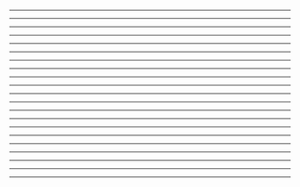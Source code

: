 


<Head>
  <title>From Zero to Hero</title>
</Head>

<Cover />

---
<div style={{fontSize: 28}}>
<CodeSurfer
  title="const Zero = ?"
  code={require('!raw-loader!./Zero.txt')}
  showNumbers={false}
  dark={true}
  lang="bash"
  steps={[
    { range: [1, 1], notes: 'Porrrta'},
    { range: [3, 3], notes: '2017 - UNICENTRO'},
    { range: [5, 5], notes: 'SQL - Infra'},
  ]}
/>
</div>

---
<div style={{fontSize: 28}}>
<CodeSurfer
  title="First Impressions"
  code={require('!raw-loader!./FirstImpressions.txt')}
  showNumbers={false}
  dark={true}
  lang="bash"
  steps={[
    { range: [1, 1], notes: 'Gambiarras FTW'},
    { range: [3, 3], notes: 'yarn é sua mãe'},
    { range: [5, 5], notes: "and that's it"},
  ]}
/>
</div>

---
<div style={{fontSize: 26}}>
<CodeSurfer
  title="First Code - App.js"
  code={require('!raw-loader!./FirstCode.js')}
  showNumbers={false}
  dark={true}
  lang="javascript"
  steps={[
    { range: [1, 4], notes: 'Imports'},
    { range: [13, 21], notes: 'Functions'},
    { range: [51, 69], notes: 'Header'},
    { range: [70, 86], notes: 'List'},
  ]}
/>
</div>

---

<ToDoList />

---

<NextStep />

---

<Figma />

---

<Structure />

---

<div style={{fontSize: 26}}>
<CodeSurfer
  title="Login.js"
  code={require('!raw-loader!./LoginScreen.js')}
  showNumbers={false}
  dark={true}
  lang="javascript"
  steps={[
    { range: [1, 8], notes: 'Imports'},
    { range: [64, 79], notes: 'submitHandler'},
    { range: [81, 90], notes: 'Fetch'},
    { range: [92, 98], notes: 'Validation'},
  ]}
/>
</div>

---

<Feed />

---

<BigStep />

---

<CharmLogin />

---

<CharmProfile />

---

<CharmProfileTypes />

---

<CharmProfileWithFormik />

---

<CharmProfileHandleSubmit />

---

<CharmProfileFragmentContainer />

---

<CharmProfileQueryRenderer />

---

<div style={{fontSize: 28}}>
<CodeSurfer
  title="Other Features"
  code={require('!raw-loader!./Features.txt')}
  showNumbers={false}
  dark={true}
  lang="bash"
  steps={[
    { range: [1, 1], notes: 'react-native-share & react-native-view-shot' },
    { range: [3, 3], notes: 'react-native-camera' },
    { range: [5, 5], notes: 'react-native-qrcode-svg' },
  ]}
/>
</div>

---

<Contribution />

---

<div style={{fontSize: 28}}>
<CodeSurfer
  title="const Hero = ?"
  code={require('!raw-loader!./Hero.txt')}
  showNumbers={false}
  dark={true}
  lang="bash"
  steps={[
    { range: [1, 1], notes: 'Best skill learned so far'},
    { range: [3, 3]},
    { range: [5, 5]},
    { range: [7, 7]},
    { range: [9, 9], notes: 'Loading...'},
  ]}
/>
</div>

---

<Thanks />
